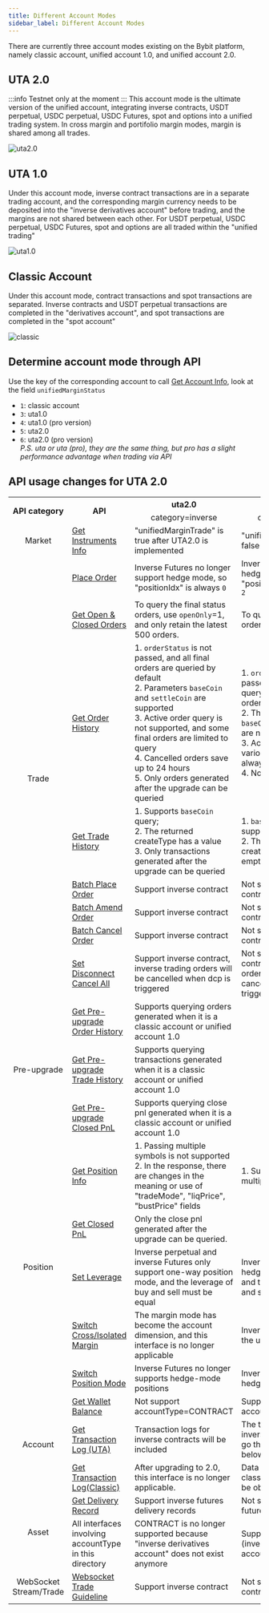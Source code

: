 ```yaml
---
title: Different Account Modes
sidebar_label: Different Account Modes
---
```

There are currently three account modes existing on the Bybit platform, namely classic account, unified account 1.0, and unified account 2.0.

## UTA 2.0
:::info
Testnet only at the moment
:::
This account mode is the ultimate version of the unified account, integrating inverse contracts, USDT perpetual, USDC perpetual, USDC Futures,
spot and options into a unified trading system. In cross margin and portifolio margin modes, margin is shared among all trades.

![uta2.0](/img/uta2_en.png)

## UTA 1.0
Under this account mode, inverse contract transactions are in a separate trading account, and the corresponding margin currency needs to be deposited
into the "inverse derivatives account" before trading, and the margins are not shared between each other. For USDT perpetual, USDC perpetual, USDC
Futures, spot and options are all traded within the "unified trading"

![uta1.0](/img/uta1_en.png)

## Classic Account
Under this account mode, contract transactions and spot transactions are separated. Inverse contracts and USDT perpetual transactions are completed in 
the "derivatives account", and spot transactions are completed in the "spot account"

![classic](/img/classic_en.png)

## Determine account mode through API
Use the key of the corresponding account to call [Get Account Info](account/account-info#), look at the field `unifiedMarginStatus`
* `1`: classic account
* `3`: uta1.0
* `4`: uta1.0 (pro version)
* `5`: uta2.0
* `6`: uta2.0 (pro version)
<br/><i>P.S. uta or uta (pro), they are the same thing, but pro has a slight performance advantage when trading via API</i>

## API usage changes for UTA 2.0
<span class="blocky_table">

<table>
    <tr>
        <th rowSpan="2" align="center">API category</th><th rowSpan="2">API</th><th>uta2.0</th><th>uta1.0</th>
    </tr>
    <tr>
        <td align="center">category=inverse</td><td align="center">category=inverse</td>
    </tr>
    <tr>
        <td align="center">Market</td><td><a href="market/instrument#">Get Instruments Info</a></td><td>"unifiedMarginTrade" is true after UTA2.0 is implemented</td><td>"unifiedMarginTrade" is false</td>
    </tr>
    <tr>
        <td rowSpan="8" align="center">Trade</td><td><a href="order/create-order#">Place Order</a></td><td>Inverse Futures no longer support hedge mode, so "positionIdx" is always <code>0</code></td><td>Inverse Futures support hedge mode, so "positionIdx" can be <code>0</code>, <code>1</code>, <code>2</code></td>
    </tr>
    <tr>
        <td><a href="order/open-order#">Get Open & Closed Orders</a></td><td>To query the final status orders, use <code>openOnly</code>=1, and only retain the latest 500 orders.</td><td>To query the final status orders, use <code>openOnly</code>=2</td>
    </tr>
    <tr>
        <td><a href="order/order-list#">Get Order History</a></td><td>1. <code>orderStatus</code> is not passed, and all final orders are queried by default<br/>2. Parameters <code>baseCoin</code> and <code>settleCoin</code> are supported<br/>3. Active order query is not supported, and some final orders are limited to query<br/>4. Cancelled orders save up to 24 hours<br/>5. Only orders generated after the upgrade can be queried</td><td>1. <code>orderStatus</code> is not passed, and the default query is active and final orders<br/>2. The parameters <code>baseCoin</code> and <code>settleCoin</code> are not supported<br/>3. Active orders and various final orders are always supported<br/>4. No such restriction</td>
    </tr>
    <tr>
        <td><a href="order/execution#">Get Trade History</a></td><td>1. Supports <code>baseCoin</code> query; <br/>2. The returned createType has a value<br/>3. Only transactions generated after the upgrade can be queried</td><td>1. <code>baseCoin</code> query is not supported;<br/ >2. The returned createType is always empty string <code>""</code></td>
    </tr>
    <tr>
        <td><a href="order/batch-place#">Batch Place Order</a></td><td>Support inverse contract</td><td>Not support inverse contract</td>
    </tr>
    <tr>
        <td><a href="order/batch-amend#">Batch Amend Order</a></td><td>Support inverse contract</td><td>Not support inverse contract</td>
    </tr>
    <tr>
        <td><a href="order/batch-cancel#">Batch Cancel Order</a></td><td>Support inverse contract</td><td>Not support inverse contract</td>
    </tr>
    <tr>
        <td><a href="order/dcp#">Set Disconnect Cancel All</a></td><td>Support inverse contract, inverse trading orders will be cancelled when dcp is triggered</td><td>Not support inverse contract, inverse trading orders will not be cancelled when dcp is triggered</td>
    </tr>
    <tr>
        <td rowSpan="3" align="center">Pre-upgrade</td><td><a href="pre-upgrade/order-list#">Get Pre-upgrade Order History</a></td><td>Supports querying orders generated when it is a classic account or unified account 1.0</td><td align="center">-</td>
    </tr>
     <tr>
        <td><a href="pre-upgrade/execution#">Get Pre-upgrade Trade History</a></td><td>Supports querying transactions generated when it is a classic account or unified account 1.0</td><td align="center">-</td>
    </tr>
     <tr>
        <td><a href="pre-upgrade/close-pnl#">Get Pre-upgrade Closed PnL</a></td><td>Supports querying close pnl generated when it is a classic account or unified account 1.0</td><td align="center">-</td>
    </tr>
    <tr>
        <td rowSpan="5" align="center">Position</td><td><a href="position#">Get Position Info</a></td><td>1. Passing multiple symbols is not supported<br/>2. In the response, there are changes in the meaning or use of "tradeMode", "liqPrice", "bustPrice" fields</td><td>1. Supports passing multiple symbols</td>
    </tr>
    <tr>
        <td><a href="position/close-pnl#">Get Closed PnL</a></td><td>Only the close pnl generated after the upgrade can be queried.</td><td align="center"> - </td>
    </tr>
    <tr>
        <td><a href="position/leverage#">Set Leverage</a></td><td>Inverse perpetual and inverse Futures only support one-way position mode, and the leverage of buy and sell must be equal</td><td>Inverse Futures support hedge-mode positions, and the leverage of buy and sell can be unequal</td>
    </tr>
    <tr>
        <td><a href="position/cross-isolate#">Switch Cross/Isolated Margin</a></td><td>The margin mode has become the account dimension, and this interface is no longer applicable</td><td>Inverse contracts support the use of this interface</td>
    </tr>
    <tr>
        <td><a href="position/position-mode#">Switch Position Mode</a></td><td>Inverse Futures no longer supports hedge-mode positions</td><td>Inverse Futures supports hedge-mode positions</td>
    </tr>
     <tr>
        <td rowSpan="3" align="center">Account</td><td><a href="account/wallet-balance#">Get Wallet Balance</a></td><td>Not support accountType=CONTRACT</td><td>Support accountType=CONTRACT</td>
    </tr>
    <tr>
        <td><a href="account/transaction-log#">Get Transaction Log (UTA)</a></td><td>Transaction logs for inverse contracts will be included</td><td>The transaction log of the inverse contract needs to go through the interface below</td>
    </tr>
    <tr>
        <td><a href="account/contract-transaction-log#">Get Transaction Log(Classic)</a></td><td>After upgrading to 2.0, this interface is no longer applicable.</td><td>Data from uta 1.0 or classic account can still be obtained</td>
    </tr>
    <tr>
        <td rowSpan="2" align="center">Asset</td><td><a href="asset/delivery#">Get Delivery Record</a></td><td>Support inverse futures delivery records</td><td>Not support inverse futures delivery records</td>
    </tr>
    <tr>
        <td>All interfaces involving accountType in this directory</td><td>CONTRACT is no longer supported because "inverse derivatives account" does not exist anymore</td><td>Support CONTRACT (inverse derivatives account)</td>
    </tr>
    <tr>
        <td rowSpan="1" align="center">WebSocket Stream/Trade</td><td><a href="websocket/trade/guideline#">Websocket Trade Guideline</a></td><td>Support inverse contract</td><td>Not support inverse contract</td>
    </tr>
</table>

</span>